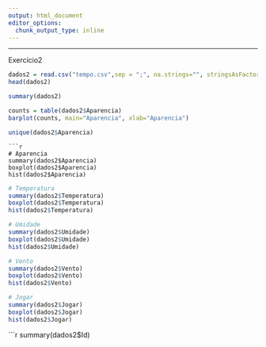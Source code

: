 ---
output: html_document
editor_options: 
  chunk_output_type: inline
---
---

Exercício2
```{r}
dados2 = read.csv("tempo.csv",sep = ";", na.strings="", stringsAsFactors=T)
head(dados2)
```


```{r}
summary(dados2)
```
```{r}
counts = table(dados2$Aparencia)
barplot(counts, main="Aparencia", xlab="Aparencia")
```
```{r}
unique(dados2$Aparencia)
```


```
```{r}
# Aparencia
summary(dados2$Aparencia)
boxplot(dados2$Aparencia)
hist(dados2$Aparencia)
```
```{r}
# Temperatura
summary(dados2$Temperatura)
boxplot(dados2$Temperatura)
hist(dados2$Temperatura)
```
```{r}
# Umidade
summary(dados2$Umidade)
boxplot(dados2$Umidade)
hist(dados2$Umidade)

```
```{r}
# Vento
summary(dados2$Vento)
boxplot(dados2$Vento)
hist(dados2$Vento)
```


```{r}
# Jogar
summary(dados2$Jogar)
boxplot(dados2$Jogar)
hist(dados2$Jogar)
```

```{r}
summary(dados2$Id)


